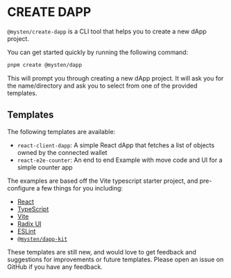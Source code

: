 # CREATE DAPP

`@mysten/create-dapp` is a CLI tool that helps you to create a new dApp project.

You can get started quickly by running the following command:

```bash
pnpm create @mysten/dapp
```

This will prompt you through creating a new dApp project. It will ask you for the name/directory and
ask you to select from one of the provided templates.

## Templates

The following templates are available:

- `react-client-dapp`: A simple React dApp that fetches a list of objects owned by the connected
  wallet
- `react-e2e-counter`: An end to end Example with move code and UI for a simple counter app

The examples are based off the Vite typescript starter project, and pre-configure a few things for
you including:

- [React](https://react.dev/)
- [TypeScript](https://www.typescriptlang.org/)
- [Vite](https://vitejs.dev/)
- [Radix UI](https://www.radix-ui.com/)
- [ESLint](https://eslint.org/)
- [`@mysten/dapp-kit`](https://sdk.mystenlabs.com/dapp-kit)

These templates are still new, and would love to get feedback and suggestions for improvements or
future templates. Please open an issue on GitHub if you have any feedback.

